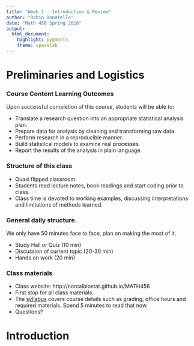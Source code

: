 ```yaml
---
title: "Week 1 - Introduction & Review"
author: "Robin Donatello"
date: "Math 456 Spring 2016"
output: 
  html_document: 
    highlight: pygments
    theme: spacelab
---
```


# Preliminaries and Logistics

### Course Content Learning Outcomes
Upon successful completion of this course, students will be able to:  

* Translate a research question into an appropriate statistical analysis plan. 
* Prepare data for analysis by cleaning and transforming raw data. 
* Perform research in a reproducible manner. 
* Build statistical models to examine real processes. 
* Report the results of the analysis in plain language. 


### Structure of this class
- Quasi flipped classroom. 
- Students read lecture notes, book readings and start coding prior to class. 
- Class time is devoted to working examples, discussing interpretations and limitations of methods learned.

### General daily structure. 
We only have 50 minutes face to face, plan on making the most of it. 

  - Study Hall or Quiz (10 min)  
  - Discussion of current topic (20-30 min)  
  - Hands on work (20 min)  

### Class materials
* Class website: http://norcalbiostat.github.io/MATH456
* First stop for all class materials. 
* The [syllabus](./Syllabus.html) covers course details such as grading, office hours and required materials. Spend 5 minutes to read that now. 
* Questions? 

# Introduction

